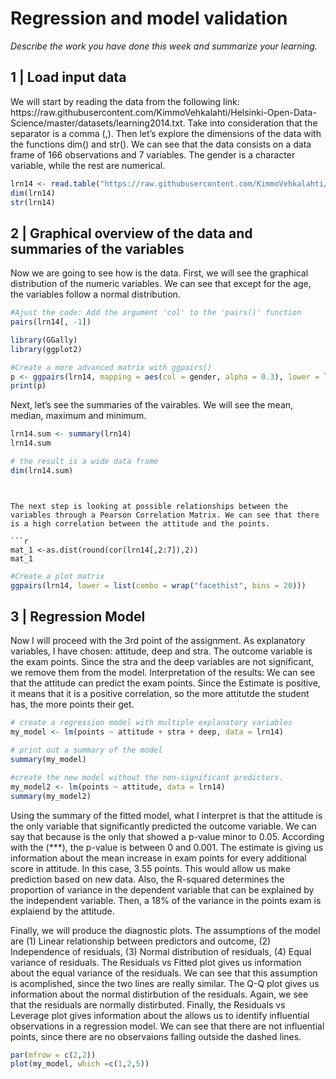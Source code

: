 # Regression and model validation

*Describe the work you have done this week and summarize your learning.*

## 1 | Load input data

We will start by reading the data from the following link:  https://raw.githubusercontent.com/KimmoVehkalahti/Helsinki-Open-Data-Science/master/datasets/learning2014.txt. Take into consideration that the separator is a comma (,). 
Then let's explore the dimensions of the data with the functions dim() and str(). We can see that the data consists on a data frame of 166 observations and 7 variables. The gender is a character variable, while the rest are numerical. 

```r
lrn14 <- read.table("https://raw.githubusercontent.com/KimmoVehkalahti/Helsinki-Open-Data-Science/master/datasets/learning2014.txt", sep=",", header=TRUE)
dim(lrn14)
str(lrn14)
```
## 2 | Graphical overview of the data and summaries of the variables

Now we are going to see how is the data. First, we will see the graphical distribution of the numeric variables. We can see that except for the age, the variables follow a normal distribution. 

```r
#Ajust the code: Add the argument 'col' to the 'pairs()' function
pairs(lrn14[, -1])

```
```r
library(GGally)
library(ggplot2)

#Create a more advanced matrix with ggpairs()
p <- ggpairs(lrn14, mapping = aes(col = gender, alpha = 0.3), lower = list(combo = wrap("facethist", bins = 20)))
print(p)
```

Next, let's see the summaries of the vairables. We will see the mean, median, maximum and minimum. 

```r

lrn14.sum <- summary(lrn14)
lrn14.sum

# the result is a wide data frame
dim(lrn14.sum)

```
```


The next step is looking at possible relationships between the variables through a Pearson Correlation Matrix. We can see that there is a high correlation between the attitude and the points. 

```r
mat_1 <-as.dist(round(cor(lrn14[,2:7]),2))
mat_1
```
```r
#Create a plot matrix
ggpairs(lrn14, lower = list(combo = wrap("facethist", bins = 20)))
```

## 3 | Regression Model 

Now I will proceed with the 3rd point of the assignment.
As explanatory variables, I have chosen: attitude, deep and stra. The outcome variable is the exam points. Since the stra and the deep variables are not significant, we remove them from the model. 
Interpretation of the results: We can see that the attitude can predict the exam points. Since the Estimate is positive, it means that it is a positive correlation, so the more attitutde the student has, the more points their get. 

```r
# create a regression model with multiple explanatory variables
my_model <- lm(points ~ attitude + stra + deep, data = lrn14)

# print out a summary of the model
summary(my_model)

#create the new model without the non-significant predictors. 
my_model2 <- lm(points ~ attitude, data = lrn14)
summary(my_model2)

```
Using the summary of the fitted model, what I interpret is that the attitude is the only variable that significantly predicted the outcome variable. We can say that because is the only that showed a p-value minor to 0.05. According with the (***), the p-value is between 0 and 0.001. 
The estimate is giving us information about the mean increase in exam points for every additional score in attitude. In this case, 3.55 points. This would allow us make prediction based on new data. 
Also, the R-squared determines the proportion of variance in the dependent variable that can be explained by the independent variable. Then, a 18% of the variance in the points exam is explaiend by the attitude. 

Finally, we will produce the diagnostic plots. 
The assumptions of the model are (1) Linear relationship between predictors and outcome, (2) Independence of residuals, (3) Normal distribution of residuals, (4) Equal variance of residuals.
The Residuals vs Fitted plot gives us information about the equal variance of the residuals. We can see that this assumption is acomplished, since the two lines are really similar. 
The Q-Q plot gives us information about the normal distirbution of the residuals. Again, we see that the residuals are normally distirbuted. 
Finally, the Residuals vs Leverage plot gives information about the allows us to identify influential observations in a regression model. We can see that there are not influential points, since there are no observaions falling outside the dashed lines.  

```r
par(mfrow = c(2,2))
plot(my_model, which =c(1,2,5))
```

